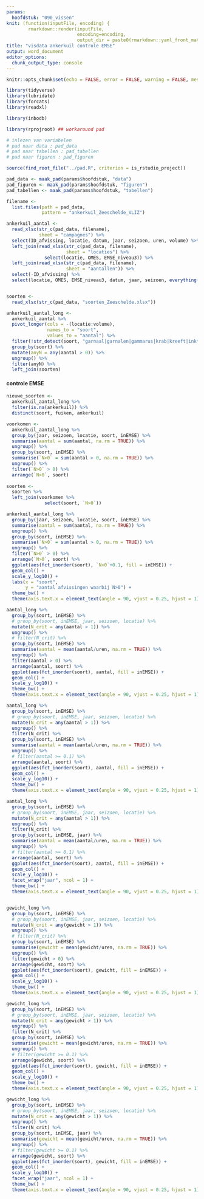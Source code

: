 ```yaml
---
params:
  hoofdstuk: "090_vissen"
knit: (function(inputFile, encoding) {
        rmarkdown::render(inputFile,
                          encoding=encoding,
                          output_dir = paste0(rmarkdown::yaml_front_matter(inputFile)$params$hoofdstuk, "/output"))})
title: "visdata ankerkuil controle EMSE"
output: word_document
editor_options: 
  chunk_output_type: console
---
```


```r

knitr::opts_chunk$set(echo = FALSE, error = FALSE, warning = FALSE, message = FALSE, cache = FALSE)

```

```r

library(tidyverse)
library(lubridate)
library(forcats)
library(readxl)

library(inbodb)

library(rprojroot) ## workaround pad

```

```r

# inlezen van variabelen
# pad naar data : pad_data
# pad naar tabellen : pad_tabellen
# pad naar figuren : pad_figuren

source(find_root_file("../pad.R", criterion = is_rstudio_project))

pad_data <- maak_pad(params$hoofdstuk, "data")
pad_figuren <- maak_pad(params$hoofdstuk, "figuren")
pad_tabellen <- maak_pad(params$hoofdstuk, "tabellen")

```


```r

filename <- 
  list.files(path = pad_data,
             pattern = "ankerkuil_Zeeschelde_VLIZ")

ankerkuil_aantal <- 
  read_xlsx(str_c(pad_data, filename),
            sheet = "campagnes") %>% 
  select(ID_afvissing, locatie, datum, jaar, seizoen, uren, volume) %>% 
  left_join(read_xlsx(str_c(pad_data, filename),
                      sheet = "locaties") %>% 
              select(locatie, OMES, EMSE_niveau3)) %>% 
  left_join(read_xlsx(str_c(pad_data, filename),
                      sheet = "aantallen")) %>% 
  select(-ID_afvissing) %>% 
  select(locatie, OMES, EMSE_niveau3, datum, jaar, seizoen, everything())


soorten <- 
  read_xlsx(str_c(pad_data, "soorten_Zeeschelde.xlsx"))

ankerkuil_aantal_long <-
  ankerkuil_aantal %>%
  pivot_longer(cols = -(locatie:volume),
               names_to = "soort",
               values_to = "aantal") %>%
  filter(!str_detect(soort, "garnaal|garnalen|gammarus|krab|kreeft|inktvis|octopus|zeekat")) %>%
  group_by(soort) %>% 
  mutate(anyN = any(aantal > 0)) %>% 
  ungroup() %>% 
  filter(anyN) %>% 
  left_join(soorten)

```


#### controle EMSE

```r

nieuwe_soorten <-
  ankerkuil_aantal_long %>% 
  filter(is.na(ankerkuil)) %>% 
  distinct(soort, fuiken, ankerkuil)

voorkomen <-
  ankerkuil_aantal_long %>% 
  group_by(jaar, seizoen, locatie, soort, inEMSE) %>%
  summarise(aantal = sum(aantal, na.rm = TRUE)) %>%
  ungroup() %>%
  group_by(soort, inEMSE) %>%
  summarise(`N>0` = sum(aantal > 0, na.rm = TRUE)) %>%
  ungroup() %>%
  filter(`N>0` > 0) %>%
  arrange(`N>0`, soort)
  
soorten <- 
  soorten %>% 
  left_join(voorkomen %>% 
              select(soort, `N>0`))

```


```r

ankerkuil_aantal_long %>%
  group_by(jaar, seizoen, locatie, soort, inEMSE) %>%
  summarise(aantal = sum(aantal, na.rm = TRUE)) %>%
  ungroup() %>%
  group_by(soort, inEMSE) %>%
  summarise(`N>0` = sum(aantal > 0, na.rm = TRUE)) %>%
  ungroup() %>%
  filter(`N>0` > 0) %>%
  arrange(`N>0`, soort) %>%
  ggplot(aes(fct_inorder(soort), `N>0`+0.1, fill = inEMSE)) +
  geom_col() +
  scale_y_log10() +
  labs(x = "soort",
       y = "aantal afvissingen waarbij N>0") +
  theme_bw() +
  theme(axis.text.x = element_text(angle = 90, vjust = 0.25, hjust = 1))

aantal_long %>%
  group_by(soort, inEMSE) %>%
  # group_by(soort, inEMSE, jaar, seizoen, locatie) %>%
  mutate(N_crit = any(aantal > 1)) %>%
  ungroup() %>%
  # filter(N_crit) %>%
  group_by(soort, inEMSE) %>%
  summarise(aantal = mean(aantal/uren, na.rm = TRUE)) %>%
  ungroup() %>%
  filter(aantal > 0) %>%
  arrange(aantal, soort) %>%
  ggplot(aes(fct_inorder(soort), aantal, fill = inEMSE)) +
  geom_col() +
  scale_y_log10() +
  theme_bw() +
  theme(axis.text.x = element_text(angle = 90, vjust = 0.25, hjust = 1))

aantal_long %>%
  group_by(soort, inEMSE) %>%
  # group_by(soort, inEMSE, jaar, seizoen, locatie) %>%
  mutate(N_crit = any(aantal > 1)) %>%
  ungroup() %>%
  filter(N_crit) %>%
  group_by(soort, inEMSE) %>%
  summarise(aantal = mean(aantal/uren, na.rm = TRUE)) %>%
  ungroup() %>%
  # filter(aantal >= 0.1) %>%
  arrange(aantal, soort) %>%
  ggplot(aes(fct_inorder(soort), aantal, fill = inEMSE)) +
  geom_col() +
  scale_y_log10() +
  theme_bw() +
  theme(axis.text.x = element_text(angle = 90, vjust = 0.25, hjust = 1))

aantal_long %>%
  group_by(soort, inEMSE) %>%
  # group_by(soort, inEMSE, jaar, seizoen, locatie) %>%
  mutate(N_crit = any(aantal > 1)) %>%
  ungroup() %>%
  filter(N_crit) %>%
  group_by(soort, inEMSE, jaar) %>%
  summarise(aantal = mean(aantal/uren, na.rm = TRUE)) %>%
  ungroup() %>%
  # filter(aantal >= 0.1) %>%
  arrange(aantal, soort) %>%
  ggplot(aes(fct_inorder(soort), aantal, fill = inEMSE)) +
  geom_col() +
  scale_y_log10() +
  facet_wrap("jaar", ncol = 1) +
  theme_bw() +
  theme(axis.text.x = element_text(angle = 90, vjust = 0.25, hjust = 1))


gewicht_long %>%
  group_by(soort, inEMSE) %>%
  # group_by(soort, inEMSE, jaar, seizoen, locatie) %>%
  mutate(N_crit = any(gewicht > 1)) %>%
  ungroup() %>%
  # filter(N_crit) %>%
  group_by(soort, inEMSE) %>%
  summarise(gewicht = mean(gewicht/uren, na.rm = TRUE)) %>%
  ungroup() %>%
  filter(gewicht > 0) %>%
  arrange(gewicht, soort) %>%
  ggplot(aes(fct_inorder(soort), gewicht, fill = inEMSE)) +
  geom_col() +
  scale_y_log10() +
  theme_bw() +
  theme(axis.text.x = element_text(angle = 90, vjust = 0.25, hjust = 1))

gewicht_long %>%
  group_by(soort, inEMSE) %>%
  # group_by(soort, inEMSE, jaar, seizoen, locatie) %>%
  mutate(N_crit = any(gewicht > 1)) %>%
  ungroup() %>%
  filter(N_crit) %>%
  group_by(soort, inEMSE) %>%
  summarise(gewicht = mean(gewicht/uren, na.rm = TRUE)) %>%
  ungroup() %>%
  # filter(gewicht >= 0.1) %>%
  arrange(gewicht, soort) %>%
  ggplot(aes(fct_inorder(soort), gewicht, fill = inEMSE)) +
  geom_col() +
  scale_y_log10() +
  theme_bw() +
  theme(axis.text.x = element_text(angle = 90, vjust = 0.25, hjust = 1))

gewicht_long %>%
  group_by(soort, inEMSE) %>%
  # group_by(soort, inEMSE, jaar, seizoen, locatie) %>%
  mutate(N_crit = any(gewicht > 1)) %>%
  ungroup() %>%
  filter(N_crit) %>%
  group_by(soort, inEMSE, jaar) %>%
  summarise(gewicht = mean(gewicht/uren, na.rm = TRUE)) %>%
  ungroup() %>%
  # filter(gewicht >= 0.1) %>%
  arrange(gewicht, soort) %>%
  ggplot(aes(fct_inorder(soort), gewicht, fill = inEMSE)) +
  geom_col() +
  scale_y_log10() +
  facet_wrap("jaar", ncol = 1) +
  theme_bw() +
  theme(axis.text.x = element_text(angle = 90, vjust = 0.25, hjust = 1))

```

